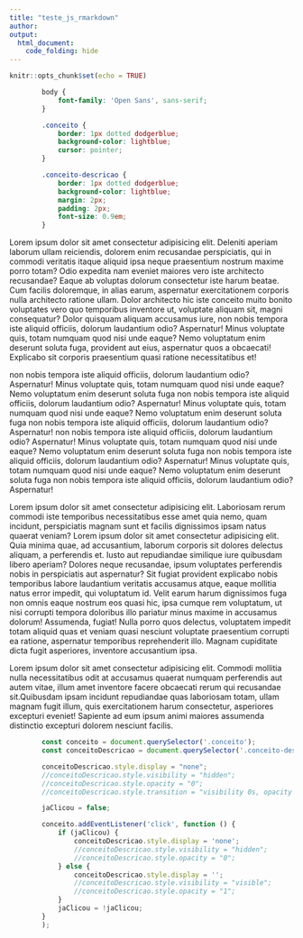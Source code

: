 ```yaml
---
title: "teste_js_rmarkdown"
author: 
output: 
  html_document:
    code_folding: hide
---
```


```r
knitr::opts_chunk$set(echo = TRUE)
```

```css
        body {
            font-family: 'Open Sans', sans-serif;
        }

        .conceito {
            border: 1px dotted dodgerblue;
            background-color: lightblue;
            cursor: pointer;
        }

        .conceito-descricao {
            border: 1px dotted dodgerblue;
            background-color: lightblue;
            margin: 2px;
            padding: 2px;
            font-size: 0.9em;
        }
```

Lorem ipsum dolor sit amet consectetur adipisicing elit. Deleniti aperiam laborum ullam reiciendis, dolorem enim recusandae perspiciatis, qui in commodi veritatis itaque aliquid ipsa neque praesentium nostrum maxime porro totam? Odio expedita nam eveniet maiores vero iste architecto recusandae? Eaque ab voluptas dolorum consectetur iste harum beatae. Cum facilis doloremque, in alias earum, aspernatur exercitationem corporis nulla architecto ratione ullam. Dolor architecto hic iste <span class="conceito">conceito muito bonito</span> voluptates vero quo temporibus inventore ut, voluptate aliquam sit, magni consequatur? Dolor quisquam aliquam accusamus iure, non nobis tempora iste aliquid officiis, dolorum laudantium odio? Aspernatur! Minus voluptate quis, totam numquam quod nisi unde eaque? Nemo voluptatum enim deserunt soluta fuga, provident aut eius, aspernatur quos a obcaecati! Explicabo sit corporis praesentium quasi ratione necessitatibus et!

<p class="conceito-descricao">  non nobis tempora iste aliquid officiis, dolorum laudantium odio? Aspernatur! Minus voluptate quis, totam numquam quod nisi unde eaque? Nemo voluptatum enim deserunt soluta fuga non nobis tempora iste aliquid officiis, dolorum laudantium odio? Aspernatur! Minus voluptate quis, totam numquam quod nisi unde eaque? Nemo voluptatum enim deserunt soluta fuga non nobis tempora iste aliquid officiis, dolorum laudantium odio? Aspernatur! non nobis tempora iste aliquid officiis, dolorum laudantium odio? Aspernatur! Minus voluptate quis, totam numquam quod nisi unde eaque? Nemo voluptatum enim deserunt soluta fuga non nobis tempora iste aliquid officiis, dolorum laudantium odio? Aspernatur! Minus voluptate quis, totam numquam quod nisi unde eaque? Nemo voluptatum enim deserunt soluta fuga non nobis tempora iste aliquid officiis, dolorum laudantium odio? Aspernatur!</p>

Lorem ipsum dolor sit amet consectetur adipisicing elit. Laboriosam rerum commodi iste temporibus necessitatibus esse amet quia nemo, quam incidunt, perspiciatis magnam sunt et facilis dignissimos ipsam natus quaerat veniam? Lorem ipsum dolor sit amet consectetur adipisicing elit. Quia minima quae, ad accusantium, laborum corporis sit dolores delectus aliquam, a perferendis et. Iusto aut repudiandae similique iure quibusdam libero aperiam? Dolores neque recusandae, ipsum voluptates perferendis nobis in perspiciatis aut aspernatur? Sit fugiat provident explicabo nobis temporibus labore laudantium veritatis accusamus atque, eaque mollitia natus error impedit, qui voluptatum id. Velit earum harum dignissimos fuga non omnis eaque nostrum eos quasi hic, ipsa cumque rem voluptatum, ut nisi corrupti tempora doloribus illo pariatur minus maxime in accusamus dolorum! Assumenda, fugiat! Nulla porro quos delectus, voluptatem impedit totam aliquid quas et veniam quasi nesciunt voluptate praesentium corrupti ea ratione, aspernatur temporibus reprehenderit illo. Magnam cupiditate dicta fugit asperiores, inventore accusantium ipsa.

Lorem ipsum dolor sit amet consectetur adipisicing elit. Commodi mollitia nulla necessitatibus odit at accusamus quaerat numquam perferendis aut autem vitae, illum amet inventore facere obcaecati rerum qui recusandae sit.Quibusdam ipsam incidunt repudiandae quas laboriosam totam, ullam magnam fugit illum, quis exercitationem harum consectetur, asperiores excepturi eveniet! Sapiente ad eum ipsum animi maiores assumenda distinctio excepturi dolorem nesciunt facilis.

```js
        const conceito = document.querySelector('.conceito');
        const conceitoDescricao = document.querySelector('.conceito-descricao');

        conceitoDescricao.style.display = "none";
        //conceitoDescricao.style.visibility = "hidden";
        //conceitoDescricao.style.opacity = "0";   
        //conceitoDescricao.style.transition = "visibility 0s, opacity 1s linear";

        jaClicou = false;

        conceito.addEventListener('click', function () {
            if (jaClicou) {
                conceitoDescricao.style.display = 'none';
                //conceitoDescricao.style.visibility = "hidden";
                //conceitoDescricao.style.opacity = "0";  
            } else {
                conceitoDescricao.style.display = '';
                //conceitoDescricao.style.visibility = "visible";
                //conceitoDescricao.style.opacity = "1";  
            }
            jaClicou = !jaClicou;
        }
        );
```

